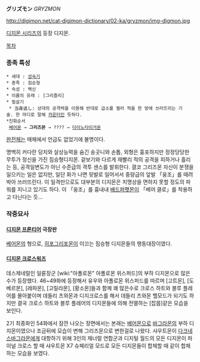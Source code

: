 '''グリズモン''' ''GRYZMON''

http://digimon.net/cat-digimon-dictionary/02-ka/gryzmon/img-digmon.jpg

[[디지몬 시리즈]]의 등장 디지몬.

[[목차]]
=== 종족 특성 ===
 * 세대 : [[성숙기]]
 * 종족 : 짐승형
 * 속성 : 백신
 * 이름의 유래 : [그리즐리]
 * 필살기
  * 当身返し: 상대의 공격력을 이용해 반대로 급소를 찔러 적을 한 방에 쓰러뜨리는 기술. 한 마디로 말해 [[카운터]]인 듯하다.
 *진화순서
  [[베어몬]] → '''그리즈몬''' → ???? → [[다이노타이거몬]]
[[완전체]]는 매체에서 언급도 없었기에 불명이다.

명백히 커다란 덩치와 살상능력을 숨긴 송곳니와 손톱, 외형은 흉포하지만 정정당당한 무투가 정신을 가진 짐승형디지몬. 겉보기와 다르게 재빨리 적의 공격을 피하거나 흘리는 등, 공격일변도가 아닌 수준급의 격투 센스를 발휘한다. 결코 그리즈몬 자신이 분쟁을 일으키는 일은 없지만, 일단 화가 나면 뒷발로 일어서서 중량급의 앞발 「웅조」를 때려 박아 쓰러뜨린다. 이 일격만으로도 대부분의 디지몬은 치명상을 면하지 못할 정도의 파워를 지니고 있기도 하다. 이 「웅조」를 흉내내 [[배드퍼펫몬]]이 「베어 클로」를 착용하고 다닌다는 듯…

=== 작중묘사 ===
==== [[디지몬 프론티어]] 극장판 ====
[[베어몬]]의 형으로, [[히포그리포몬]]이 이끄는 짐승형 디지몬들의 행동대장이였다.

==== [[디지몬 크로스워즈]] ====
데스제네럴인 일륜장군 [wiki:"아폴로몬" 아폴로몬 위스퍼드]의 부하 디지몬으로 많은수가 등장했다. 46~49화에 등장해서 유우와 아폴로몬 위스퍼드를 따르며 [고트몬], [도베르몬], [레파몬], [고릴라몬], [황소몬]들과 함께 꽤 많은수로 크로스 하트와 블루 플레어를 몰아붙이며 데들리 츠와몬과 디지크로스를 해서 데들리 츠와몬 헬모드가 되기도 하지만 결국 크로스 하트와 블루 플레어의 디지몬들에 의해 전멸하는 [잡몹]같은 모습을 보인다. 

2기 최종화인 54화에서 잠깐 나오는 장면에서는 본래는 [[베어몬]]으로 [[바그라몬]]의 부하 디지몬이였으나 조금뒤에 모습이 변해 그리즈몬으로 변한걸로 나왔다. 샤우트몬이 [[다크네스바그라몬]]에게 대항하기 위해 3인의 제너럴 연합군과 디지털 월드의 모든 디지몬이 파이널 크로스 할 때 샤우트몬 X7 슈페리얼 모드로 모든 디지몬들이 합체할 때 같이 합체 하는 모습을 보였다. 
